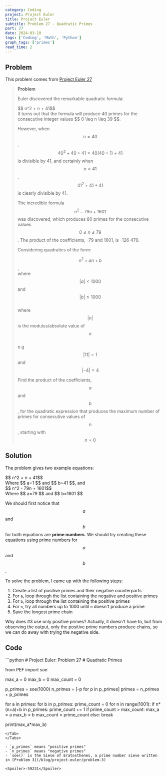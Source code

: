 ```yaml
---
category: Coding
project: Project Euler
title: Project Euler
subtitle: Problem 27 - Quadratic Primes
part: 27
date: 2024-03-10
tags: ['Coding', 'Math', 'Python']
graph_tags: ['primes']
read_time: 2
---
```



## Problem

This problem comes from [Project Euler 27](https://projecteuler.net/problem=27)


> **Problem**
> 
> Euler discovered the remarkable quadratic formula:
> <div class="text-center py-4">$$ n^2 + n + 41$$</div>
> It turns out that the formula will produce 40 primes for the consecutive integer values $$ 0 \leq n \leq 39 $$.
> 
> However, when $$ n=40 $$, $$ 40^2 + 40 + 41 = 40(40+1)+41$$ is divisible by 41, and certainly
> when $$ n=41 $$, $$ 41^2 + 41 + 41$$ is clearly divisible by 41.
>
> The incredible formula $$ n^2 - 79n + 1601$$ was discovered, which produces 80 primes for the consecutive values
> $$ 0 \leq n \leq 79 $$. The product of the coefficients, -79 and 1601, is -126 479.
>
> Considering quadratics of the form:
> 
> <span class="ml-10">$$ n^2 + an + b $$,</span><br/>
> <span class="ml-10">where $$ |a| \lt 1000 $$ and $$ |b| \leq 1000 $$ </span><br/>
> <span class="ml-10">where $$ |n| $$ is the modulus/absolute value of $$ n $$ </span><br/>
> <span class="ml-10">e.g $$ |11| = 1 $$ and $$ |-4|=4 $$ </span>
>
> Find the product of the coefficients, $$ a $$ and $$ b $$,
> for the quadratic expression that produces the maximum number of primes for consecutive values of 
> $$ n $$, starting with $$ n=0 $$ 


## Solution

The problem gives two example equations:
<div class="text-center py-4">$$ n^2 + n + 41$$</div>
Where $$ a=1 $$ and $$ b=41 $$, and
<div class="text-center py-4">$$ n^2 - 79n + 1601$$</div>
Where $$ a=79 $$ and $$ b=1601 $$ 

We should first notice that $$ a $$ and $$ b $$ for both equations are **prime numbers**. We should
try creating these equations using prime numbers for $$ a $$ and $$ b $$ .

To solve the problem, I came up with the following steps:

1. Create a list of positive primes and their negative counterparts
2. For `a`, loop through the list containing the negative and positive primes
3. For `b`, loop through the list containing the positive primes
4. For `n`, try all numbers up to 1000 until `n` doesn't produce a prime
5. Save the longest prime chain

Why does \#3 use only positive primes? Actually, it doesn't have to, but from observing the output, only the positive prime
numbers produce chains, so we can do away with trying the negative side.

## Code
<Tabs>
<Tab name="problem27.py" checked="checked">
```python
# Project Euler: Problem 27
# Quadratic Primes

from PEF import soe

max_a = 0
max_b = 0
max_count = 0

p_primes = soe(1000)
n_primes = [-p for p in p_primes]
primes = n_primes + p_primes

for a in primes:
    for b in p_primes:
        prime_count = 0
        for n in range(1001):
            if n*(n+a)+b in p_primes:
                prime_count += 1
                if prime_count > max_count:
                    max_a = a
                    max_b = b
                    max_count = prime_count
            else:
                break

print(max_a*max_b)
```
</Tab>
</Tabs>

- `p_primes` means "positive primes"
- `n_primes` means "negative primes"
- `soe()` is the Sieve of Eratosthenes, a prime number sieve written in [Problem 3](/blog/project-euler/problem-3)

<Spoiler>-59231</Spoiler>

